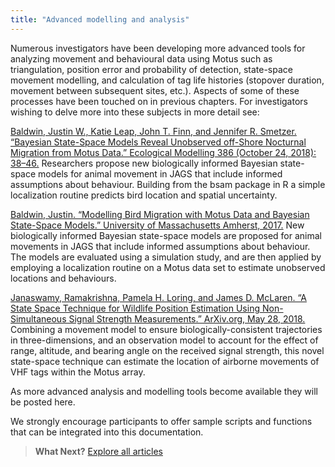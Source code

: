 ```yaml
---
title: "Advanced modelling and analysis"
---
```


Numerous investigators have been developing more advanced tools for analyzing movement and behavioural data using Motus such as triangulation, position error and probability of detection, state-space movement modelling, and calculation of tag life histories (stopover duration, movement between subsequent sites, etc.). 
Aspects of some of these processes have been touched on in previous chapters. For investigators wishing to delve more into these subjects in more detail see:

[Baldwin, Justin W., Katie Leap, John T. Finn, and Jennifer R. Smetzer. “Bayesian State-Space Models Reveal Unobserved off-Shore Nocturnal Migration from Motus Data.” Ecological Modelling 386 (October 24, 2018): 38–46.](https://doi.org/10.1016/j.ecolmodel.2018.08.006)
Researchers propose new biologically informed Bayesian state-space models for animal movement in JAGS that include informed assumptions about behaviour. Building from the bsam package in R a simple localization routine predicts bird location and spatial uncertainty.

[Baldwin, Justin. “Modelling Bird Migration with Motus Data and Bayesian State-Space Models.” University of Massachusetts Amherst, 2017.](https://scholarworks.umass.edu/masters_theses_2/565)
New biologically informed Bayesian state-space models are proposed for animal movements in JAGS that include informed assumptions about behaviour. The models are evaluated using a simulation study, and are then applied by employing a localization routine on a Motus data set to estimate unobserved locations and behaviours.

[Janaswamy, Ramakrishna, Pamela H. Loring, and James D. McLaren. “A State Space Technique for Wildlife Position Estimation Using Non-Simultaneous Signal Strength Measurements.” ArXiv.org, May 28, 2018.](https://arxiv.org/pdf/1805.11171.pdf)
Combining a movement model to ensure biologically-consistent trajectories in three-dimensions, and an observation model to account for the effect of range, altitude, and bearing angle on the received signal strength, this novel state-space technique can estimate the location of airborne movements of VHF tags within the Motus array.

As more advanced analysis and modelling tools become available they will be posted here.

We strongly encourage participants to offer sample scripts and functions that can be integrated into this documentation. 


> **What Next?** [Explore all articles](index.html)